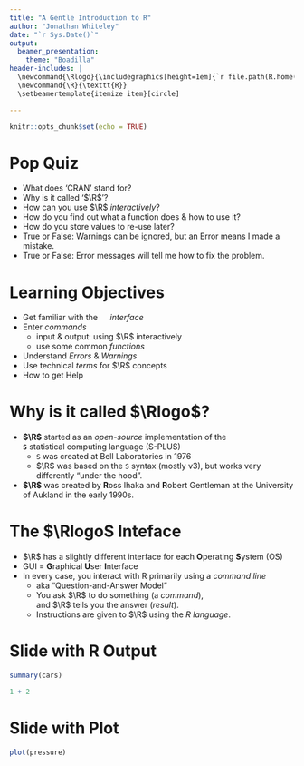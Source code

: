 ```yaml
---
title: "A Gentle Introduction to R"
author: "Jonathan Whiteley"
date: "`r Sys.Date()`"
output: 
  beamer_presentation:
    theme: "Boadilla"
header-includes: |
  \newcommand{\Rlogo}{\includegraphics[height=1em]{`r file.path(R.home("doc"), "html", "logo.jpg")`}}
  \newcommand{\R}{\texttt{R}}
  \setbeamertemplate{itemize item}[circle]

---
```


```r
knitr::opts_chunk$set(echo = TRUE)
```

# Pop Quiz

```{=latex}
{\footnotesize We will review these \textit{at the end}, so you can see how much you have learned.}
```

+ What does 'CRAN' stand for?
+ Why is it called '$\R$'?
+ How can you use $\R$ _interactively_?
+ How do you find out what a function does & how to use it?
+ How do you store values to re-use later?
+ True or False: Warnings can be ignored, but an Error means I made a mistake.
+ True or False: Error messages will tell me how to fix the problem.


# Learning Objectives

* Get familiar with the ![]( `r file.path(R.home("doc"), "html", "logo.jpg")`){height=1em} _interface_
* Enter _commands_
  * input & output: using $\R$ interactively
  * use some common _functions_
* Understand _Errors_ & _Warnings_
* Use technical _terms_ for $\R$ concepts
* How to get Help

# Why is it called $\Rlogo$?

- **$\R$** started as an _open-source_ implementation of the  
  **`S`** statistical computing language (S-PLUS)
  - `S` was created at Bell Laboratories in 1976
  - $\R$ was based on the `S` syntax (mostly v3), but works very differently "under the hood".
- **$\R$** was created by **R**oss Ihaka and **R**obert Gentleman at the University of Aukland in the early 1990s.

# The $\Rlogo$ Inteface

- $\R$ has a slightly different interface for each **O**perating **S**ystem (OS)
- GUI = **G**raphical **U**ser **I**nterface
- In every case, you interact with R primarily using a _command line_
  - aka “Question-and-Answer Model”
  - You ask $\R$ to do something (a _command_),  
    \qquad{} and $\R$ tells you the answer (_result_).
  - Instructions are given to $\R$ using the _R language_.



# Slide with R Output

```r
summary(cars)
```

```r
1 + 2
```

# Slide with Plot

```r
plot(pressure)
```

